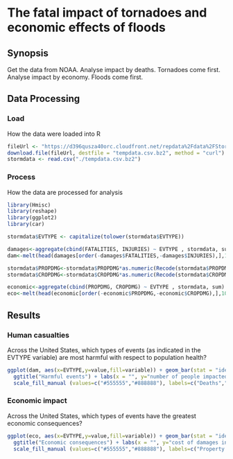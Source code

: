 # The fatal impact of tornadoes and economic effects of floods #

## Synopsis ##

Get the data from NOAA. Analyse impact by deaths. Tornadoes come first. Analyse impact by economy. Floods come first.

## Data Processing ##

### Load ###

How the data were loaded into R

```r
fileUrl <- "https://d396qusza40orc.cloudfront.net/repdata%2Fdata%2FStormData.csv.bz2"
download.file(fileUrl, destfile = "tempdata.csv.bz2", method = "curl")
stormdata <- read.csv("./tempdata.csv.bz2")
```

### Process ###

How the data are processed for analysis

```r
library(Hmisc)
library(reshape)
library(ggplot2)
library(car)

stormdata$EVTYPE <- capitalize(tolower(stormdata$EVTYPE))

damages<-aggregate(cbind(FATALITIES, INJURIES) ~ EVTYPE , stormdata, sum)
dam<-melt(head(damages[order(-damages$FATALITIES,-damages$INJURIES),],10))

stormdata$PROPDMG<-stormdata$PROPDMG*as.numeric(Recode(stormdata$PROPDMGEXP, "'0'=1;'1'=10;'2'=100;'3'=1000;'4'=10000;'5'=100000;'6'=1000000;'7'=10000000;'8'=100000000;'B'=1000000000;'h'=100;'H'=100;'K'=1000;'m'=1000000;'M'=1000000;'-'=0;'?'=0;'+'=0",as.factor.result=FALSE))
stormdata$CROPDMG<-stormdata$CROPDMG*as.numeric(Recode(stormdata$CROPDMGEXP, "'0'=1;'2'=100;'B'=1000000000;'k'=1000;'K'=1000;'m'=1000000;'M'=1000000;''=0;'?'=0",as.factor.result=FALSE))

economic<-aggregate(cbind(PROPDMG, CROPDMG) ~ EVTYPE , stormdata, sum)
eco<-melt(head(economic[order(-economic$PROPDMG,-economic$CROPDMG),],10))
```

## Results ##

### Human casualties ###

Across the United States, which types of events (as indicated in the EVTYPE variable) are most harmful with respect to population health?

```r
ggplot(dam, aes(x=EVTYPE,y=value,fill=variable)) + geom_bar(stat = "identity") + coord_flip() +
  ggtitle("Harmful events") + labs(x = "", y="number of people impacted") +
  scale_fill_manual (values=c("#555555","#888888"), labels=c("Deaths","Injuries"))
```

### Economic impact ###

Across the United States, which types of events have the greatest economic consequences?

```r
ggplot(eco, aes(x=EVTYPE,y=value,fill=variable)) + geom_bar(stat = "identity") + coord_flip() +
  ggtitle("Economic consequences") + labs(x = "", y="cost of damages in dollars") +
  scale_fill_manual (values=c("#555555","#888888"), labels=c("Property Damage","Crop Damage"))
```